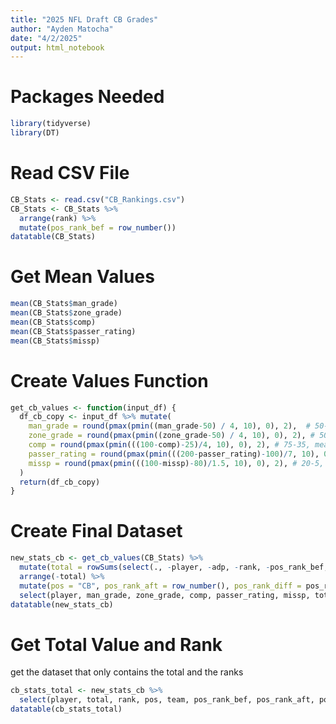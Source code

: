 ```yaml
---
title: "2025 NFL Draft CB Grades"
author: "Ayden Matocha"
date: "4/2/2025"
output: html_notebook
---
```


# Packages Needed
```r
library(tidyverse)
library(DT)
```

# Read CSV File
```r
CB_Stats <- read.csv("CB_Rankings.csv")
CB_Stats <- CB_Stats %>%
  arrange(rank) %>%
  mutate(pos_rank_bef = row_number())
datatable(CB_Stats)
```

# Get Mean Values
```r
mean(CB_Stats$man_grade)
mean(CB_Stats$zone_grade)
mean(CB_Stats$comp)
mean(CB_Stats$passer_rating)
mean(CB_Stats$missp)
```


# Create Values Function
```r
get_cb_values <- function(input_df) {
  df_cb_copy <- input_df %>% mutate(
    man_grade = round(pmax(pmin((man_grade-50) / 4, 10), 0), 2),  # 50-90, mean 70
    zone_grade = round(pmax(pmin((zone_grade-50) / 4, 10), 0), 2), # 50-90, mean 70
    comp = round(pmax(pmin(((100-comp)-25)/4, 10), 0), 2), # 75-35, mean 55
    passer_rating = round(pmax(pmin(((200-passer_rating)-100)/7, 10), 0), 2), # 100-30, mean 70
    missp = round(pmax(pmin(((100-missp)-80)/1.5, 10), 0), 2), # 20-5, mean 12.5
  )
  return(df_cb_copy)
}
```

# Create Final Dataset
```r
new_stats_cb <- get_cb_values(CB_Stats) %>% 
  mutate(total = rowSums(select(., -player, -adp, -rank, -pos_rank_bef, -team))) %>% 
  arrange(-total) %>%
  mutate(pos = "CB", pos_rank_aft = row_number(), pos_rank_diff = pos_rank_bef-pos_rank_aft) %>%
  select(player, man_grade, zone_grade, comp, passer_rating, missp, total, rank, pos, team, pos_rank_bef, pos_rank_aft, pos_rank_diff)
datatable(new_stats_cb)
```

# Get Total Value and Rank
get the dataset that only contains the total and the ranks
```r
cb_stats_total <- new_stats_cb %>%
  select(player, total, rank, pos, team, pos_rank_bef, pos_rank_aft, pos_rank_diff)
datatable(cb_stats_total)
```